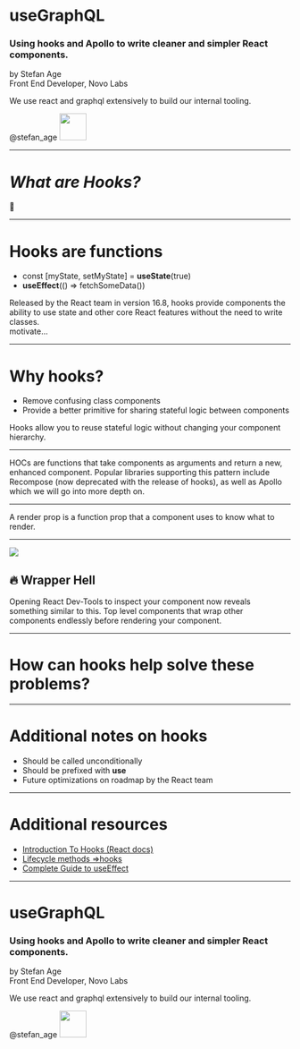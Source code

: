 
# useGraphQL

### Using hooks and Apollo to write cleaner and simpler React components.

by Stefan Age  
Front End Developer, Novo Labs  

<Notes>We use react and graphql extensively to build our internal tooling.</Notes>

@stefan_age
<img src="./assets/twitter.png" height="48" width="48" /> 

---

# <em>What are Hooks?</em>
🎣

---

# Hooks are functions 
<ul>
  <li><span style={{ color: 'silver' }}>const [myState, setMyState]</span> = <b style={{ color: 'blue' }}>useState</b>(<span style={{ color: 'silver' }}>true</span>) </li>
  <li><b style={{ color: 'blue' }}>useEffect</b>(<span style={{ color: 'silver' }}>() => fetchSomeData()</span>) </li>
</ul>

<Notes>Released by the React team in version 16.8, hooks provide components the ability to use state and other core React features without the need to write classes. <br /> motivate...</Notes>

---

# Why hooks?
<ul>
  <li>Remove confusing class components</li>
  <li>Provide a better primitive for sharing stateful logic between components</li>
</ul>

<Notes>Hooks allow you to reuse stateful logic without changing your component hierarchy.</Notes>

---

<HOC />

<Notes>HOCs are functions that take components as arguments and return a new, enhanced component. Popular libraries
supporting this pattern include Recompose (now deprecated with the release of hooks), as well as Apollo which we will go into more depth on.</Notes>

---

<RenderProps />

<Notes>A render prop is a function prop that a component uses to know what to render.</Notes>

---

<Split>
<Image src="./assets/wraphell.png" size="auto" />

<h2 style={{ marginTop: 512 }}>🔥 Wrapper Hell</h2>
</Split>

<Notes>Opening React Dev-Tools to inspect your component now reveals something similar to this. Top level components
that wrap other components endlessly before rendering your component.</Notes> 

---

# How can hooks help solve these problems?

---

# Additional notes on hooks

<ul>
  <li>Should be called unconditionally</li>
  <li>Should be prefixed with <b style={{ fontFamily: 'Dank Mono', color: 'purple' }}>use</b></li> 
  <li>Future optimizations on roadmap by the React team</li>
</ul>

---

# Additional resources

<ul>
  <li><a href="https://reactjs.org/docs/hooks-intro.html" style={{ color: 'purple' }}>Introduction To Hooks (React docs)</a></li>
  <li><a href="https://reactjs.org/docs/hooks-faq.html#how-do-lifecycle-methods-correspond-to-hooks" style={{ color: 'purple' }}>Lifecycle methods
  =>hooks</a></li>
  <li><a href="https://overreacted.io/a-complete-guide-to-useeffect" style={{ color: 'purple' }}>Complete Guide to useEffect</a></li>
</ul>

---

# useGraphQL

### Using hooks and Apollo to write cleaner and simpler React components.

by Stefan Age  
Front End Developer, Novo Labs  

<Notes>We use react and graphql extensively to build our internal tooling.</Notes>

@stefan_age
<img src="./assets/twitter.png" height="48" width="48" /> 


